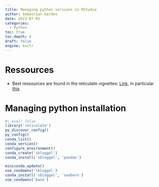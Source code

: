 ```yaml
---
title: Managing python versions in RStudia
author: Sebastian Gerdes
date: 2023-07-05
categories:
  - Python
toc: true
toc-depth: 4
draft: false
engine: knitr
---
```


# Ressources
* Best ressources are found in the reticulate vignettes: [Link](https://cran.r-project.org/web/packages/reticulate/index.html), in particular [this](https://cran.r-project.org/web/packages/reticulate/vignettes/versions.html)

# Managing python installation
```r
#| eval: false
library('reticulate')
py_discover_config()
py_config()
conda_list()
conda_version()
configure_environment()
conda_create('sbloggel')
conda_install('sbloggel', 'pandas')

miniconda_update()
use_condaenv('sbloggel')
conda_install('sbloggel', 'seaborn')
use_condaenv('base')
```
